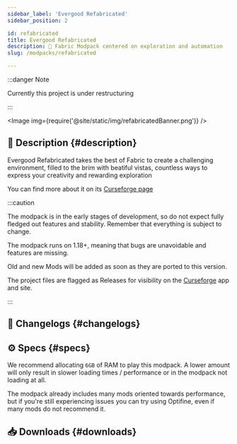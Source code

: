```yaml
---
sidebar_label: 'Evergood Refabricated'
sidebar_position: 2

id: refabricated
title: Evergood Refabricated
description: 🌌 Fabric Modpack centered on exploration and automation
slug: /modpacks/refabricated

---
```


<head>
    <meta content="Evergood Refabricated" property="og:title" />
    <meta content="Evergood Team" property="og:site_name" />
    <meta content="🌌 Evergood Refabricated gathers all the best of Fabric Mods into a modpack centered on exploration and automation" property="og:description" />
    <meta content="https://evergoodteam.github.io/docs/modpacks/refabricated" property="og:url" />
    <meta content="https://evergoodteam.github.io/img/refabricatedIcon.png" property="og:image" />
    <meta content="#35a2bd" data-react-helmet="true" name="theme-color" />
    <meta name="twitter:card" content="app" />
</head>



:::danger Note

Currently this project is under restructuring

:::

<Image img={require('@site/static/img/refabricatedBanner.png')} />

## 📑 Description {#description}


Evergood Refabricated takes the best of Fabric to create a challenging environment, filled to the brim with beatiful vistas, countless ways to express your creativity and rewarding exploration

You can find more about it on its [Curseforge page](https://www.curseforge.com/minecraft/modpacks/evergoodrefabricated)

:::caution

The modpack is in the early stages of development, so do not expect fully fledged out features and stability. Remember that everything is subject to change.

The modpack runs on 1.18+, meaning that bugs are unavoidable and features are missing.

Old and new Mods will be added as soon as they are ported to this version.

The project files are flagged as Releases for visibility on the [Curseforge](https://www.curseforge.com/minecraft/modpacks/evergoodrefabricated) app and site.

:::

## 📰 Changelogs {#changelogs}

<!--
    <Changelog project = "refabricated" version= "0.1.1"></Changelog>
-->

## ⚙️ Specs {#specs}

We recommend allocating `6GB` of RAM to play this modpack. A lower amount will only result in slower loading times / performance or in the modpack not loading at all.  

The modpack already includes many mods oriented towards performance, but if you're still experiencing issues you can try using Optifine, even if many mods do not recommend it.

## 📥 Downloads {#downloads}

<Download type = "modpacks" project = "evergoodrefabricated"></Download>
